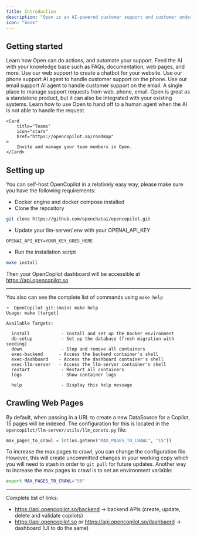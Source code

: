 ```yaml
---
title: Introduction
description: "Open is an AI-powered customer support and customer understanding platform. It can run your entire customer support on autopilot and save up to $100K a year. Open can also help you understand your customers better and suggest the next 10 features to implement, just by analyzing your customer data."
icon: "book"
---
```



## Getting started

<CardGroup cols={2}>
    <Card
        title="Taking action with Open"
        icon="bolt"
        href="taking-actions"
    >
       Learn how Open can do actions, and automate your support.
    </Card>
    <Card
        title="Knowledge base"
        icon="book"
        href="/kbase"
    >
        Feed the AI with your knowledge base such as FAQs, documentation, web pages, and more.
    </Card>
    <Card
        title="Web support"
        icon="sun"
        href="/widget/embed"
    >
        Use our web support to create a chatbot for your website.
    </Card>
    <Card
        title="Phone support"
        icon="phone"
        href="phone/new"
    >
        Use our phone support AI agent to handle customer support on the phone.
    </Card>
    <Card
        title="Email support"
        icon="envelope"
        href="email/new"
    >
        Use our email support AI agent to handle customer support on the email.
    </Card>
    <Card
        title="Inbox"
        icon="inbox"
        href="flows"
    >
       A single place to manage support requests from web, phone, email. 
    </Card>
    <Card
        title="Integrations"
        icon="stars"
        href="https://opencopilot.so/roadmap"
    >
        Open is great as a standalone product, but it can also be integrated with your existing systems.
    </Card>
        <Card
        title="Human handoff"
        icon="stars"
        href="https://opencopilot.so/roadmap"
    >
        Learn how to use Open to hand off to a human agent when the AI is not able to handle the request.
    </Card>
    
    <Card
        title="Teams"
        icon="stars"
        href="https://opencopilot.so/roadmap"
    >
        Invite and manage your team members in Open.
    </Card>

</CardGroup>




## Setting up

You can self-host OpenCopilot in a relatively easy way, please make sure you have the following requirements:

- Docker engine and docker compose installed
- Clone the repository

```bash
git clone https://github.com/openchatai/opencopilot.git
```

- Update your llm-server/.env with your OPENAI_API_KEY

```dotenv
OPENAI_API_KEY=YOUR_KEY_GOES_HERE
```

- Run the installation script

```bash
make install
```
Then your OpenCopilot dashboard will be accessible at https://api.opencopilot.so


----

You also can see the complete list of commands using `make help`
```
➜  OpenCopilot git:(main) make help
Usage: make [target]

Available Targets:

  install            - Install and set up the Docker environment
  db-setup           - Set up the database (fresh migration with seeding)
  down               - Stop and remove all containers
  exec-backend      - Access the backend container's shell
  exec-dashboard    - Access the dashboard container's shell
  exec-llm-server   - Access the llm-server container's shell
  restart            - Restart all containers
  logs               - Show container logs

  help               - Display this help message
```

## Crawling Web Pages

By default, when passing in a URL to create a new DataSource for a Copilot, 15 pages will be indexed. The configuration for this is located in the `opencopilot/llm-server/utils/llm_consts.py` file:

```python
max_pages_to_crawl = int(os.getenv("MAX_PAGES_TO_CRAWL", "15"))
```

To increase the max pages to crawl, you can change the configuration file. However, this will create uncommitted changes in your working copy which you will need to stash in order to `git pull` for future updates. Another way to increase the max pages to crawl is to set an environment variable:

```bash
export MAX_PAGES_TO_CRAWL="50"
```
-----

Complete list of links:

- https://api.opencopilot.so/backend -> backend APIs (create, update, delete and validate copilots)
- https://api.opencopilot.so or https://api.opencopilot.so/dashbaord -> dashboard (UI to do the same)


